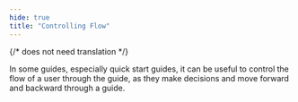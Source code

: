 ```yaml
---
hide: true
title: "Controlling Flow"
---
```

{/* does not need translation */}



In some guides, especially quick start guides, it can be useful to control the
flow of a user through the guide, as they make decisions and move forward and
backward through a guide.
